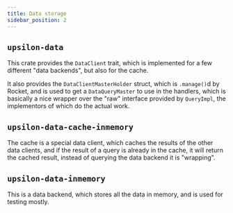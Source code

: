 ```yaml
---
title: Data storage
sidebar_position: 2
---
```



## `upsilon-data`

This crate provides the `DataClient` trait, which is implemented for a few
different "data backends", but also for the cache.

It also provides the `DataClientMasterHolder` struct, which is `.manage()`d by
Rocket, and is used to get a `DataQueryMaster` to use in the handlers, which is
basically a nice wrapper over the "raw" interface provided by `QueryImpl`, the
implementors of which do the actual work.

## `upsilon-data-cache-inmemory`

The cache is a special data client, which caches the results of the other data
clients, and if the result of a query is already in the cache, it will return
the cached result, instead of querying the data backend it is "wrapping".

## `upsilon-data-inmemory`

This is a data backend, which stores all the data in memory, and is used for
testing mostly.
